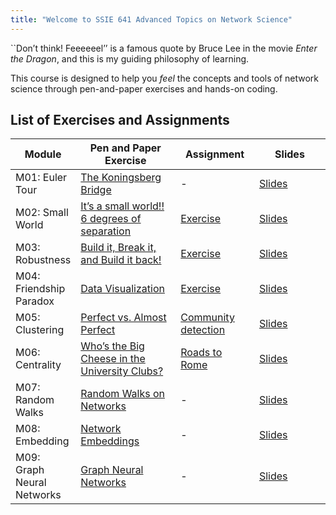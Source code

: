 ```yaml
---
title: "Welcome to SSIE 641 Advanced Topics on Network Science"
---
```



``Don't think! Feeeeeel'' is a famous quote by Bruce Lee in the movie *Enter the Dragon*, and this is my guiding philosophy of learning.

This course is designed to help you *feel* the concepts and tools of network science through pen-and-paper exercises and hands-on coding.

## List of Exercises and Assignments

| Module | Pen and Paper Exercise | Assignment | Slides |
|--------|------------------------|------------------|------------------|
| M01: Euler Tour | [The Koningsberg Bridge](http://estebanmoro.org/pdf/netsci_for_kids/the_konisberg_bridges.pdf) | - | [Slides](https://github.com/skojaku/adv-net-sci/tree/main/docs/slide/m01) |
| M02: Small World | [It’s a small world!! 6 degrees of separation](http://estebanmoro.org/pdf/netsci_for_kids/6_degrees_of_separation.pdf) | [Exercise](https://github.com/skojaku/adv-net-sci/blob/main/notebooks/m02-small-world/starter.ipynb) | [Slides](https://skojaku.github.io/adv-net-sci/assets/slides/m02/slide02.html) |
| M03: Robustness | [Build it, Break it, and Build it back!](m03-robustness/pen-and-paper/exercise.pdf) | [Exercise](https://github.com/skojaku/adv-net-sci/blob/main/notebooks/m03-robustness/exercise.ipynb) | [Slides](https://skojaku.github.io/adv-net-sci/assets/slides/m03/slide03.html) |
| M04: Friendship Paradox | [Data Visualization](m04-friendship-paradox/pen-and-paper/exercise.pdf) | [Exercise](https://github.com/skojaku/adv-net-sci/blob/main/notebooks/m04-friendship-paradox/exercise.ipynb) | [Slides](https://skojaku.github.io/adv-net-sci/assets/slides/m04/slide04.html) |
| M05: Clustering | [Perfect vs. Almost Perfect](m05-clustering/pen-and-paper/exercise.pdf) | [Community detection](https://github.com/skojaku/adv-net-sci/blob/main/notebooks/m05-clustering/exercise-m05-clustering.ipynb) | [Slides](https://skojaku.github.io/adv-net-sci/assets/slides/m05/slide05.html) |
| M06: Centrality | [Who's the Big Cheese in the University Clubs?](m06-centrality/pen-and-paper/exercise.pdf) | [Roads to Rome](https://github.com/skojaku/adv-net-sci/blob/main/notebooks/m06-centrality/exercise-m06-centrality.ipynb) | [Slides](https://skojaku.github.io/adv-net-sci/assets/slides/m06/slide06.html) |
| M07: Random Walks | [Random Walks on Networks](m07-random-walks/pen-and-paper/exercise.pdf) | - | [Slides](https://github.com/skojaku/adv-net-sci/tree/main/docs/slide/m07) |
| M08: Embedding | [Network Embeddings](m08-embedding/pen-and-paper/exercise.pdf) | - | [Slides](https://github.com/skojaku/adv-net-sci/tree/main/docs/slide/m08) |
| M09: Graph Neural Networks | [Graph Neural Networks](m09-graph-neural-networks/pen-and-paper/exercise.pdf) | - | [Slides](https://github.com/skojaku/adv-net-sci/tree/main/docs/slide/m09) |
